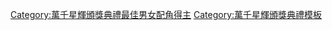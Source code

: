 {{Navbox
|name = 萬千星輝頒獎典禮最佳男配角
|title = {{{1|}}} [[萬千星輝頒獎典禮]][[萬千星輝頒獎典禮最佳男配角|最佳男配角]]
|state = {{{state|autocollapse}}}
|titlestyle = background:#EEDD82;
|groupstyle = background:#EEDD82;
|listclass = hlist
|belowclass = hlist

|group1 = 2000年代
|list1 = 
* 2003 [[秦沛]]
* 2004 [[陳鴻烈]]
* 2005 [[夏雨 (香港)|夏雨]]
* 2006 [[黃德斌]]
* 2007 [[阮兆祥]]
* 2008 [[黎耀祥]]
* 2009 [[謝天華]]

|group2 = 2010年代
|list2 = 
* 2010 [[麥長青]]
* 2011 [[黃智賢 (香港)|黃智賢]]
* 2012 [[古明華]]
* 2013 [[許紹雄]]
* 2014 [[蔣志光]]
* 2015 [[韋家雄]]
* 2016 [[曹永廉]]
* 2017 [[陳山聰]]
* 2018 [[梁競徽]]
* 2019 [[周嘉洛]]

|group3 = 2020年代
|list3 = 
* 2020 [[白彪]]
* 2021 [[朱敏瀚]]

|belowstyle = background:#EEDD82; text-align:center;
|below  = 
* [[萬千星輝頒獎典禮最佳劇集|最佳劇集]]
* [[萬千星輝頒獎典禮最佳男主角|最佳男主角]]
* [[萬千星輝頒獎典禮最佳女主角|最佳女主角]]
* [[萬千星輝頒獎典禮最佳男配角|最佳男配角]]
* [[萬千星輝頒獎典禮最佳女配角|最佳女配角]]
* [[萬千星輝頒獎典禮最受歡迎電視男角色|最受歡迎電視男角色]]
* [[萬千星輝頒獎典禮最受歡迎電視女角色|最受歡迎電視女角色]]
* [[萬千星輝頒獎典禮飛躍進步男藝員|飛躍進步男藝員]]
* [[萬千星輝頒獎典禮飛躍進步女藝員|飛躍進步女藝員]]
* [[萬千星輝頒獎典禮最受歡迎劇集歌曲|最受歡迎劇集歌曲]]
* [[萬千星輝頒獎典禮最受歡迎電視拍檔|最受歡迎電視拍檔]]
* [[萬千星輝頒獎典禮最佳節目|最佳非戲劇節目]]
* [[萬千星輝頒獎典禮最佳節目主持|最佳節目主持]]
* [[萬千星輝頒獎典禮專業演員大獎|專業演員大獎]]
* [[萬千星輝頒獎典禮萬千光輝演藝人大獎|萬千光輝演藝人大獎]]
}}<includeonly>[[Category:萬千星輝頒獎典禮最佳男女配角得主]]</includeonly>
<noinclude>
{{collapsible option}}
[[Category:萬千星輝頒獎典禮模板]]
</noinclude>